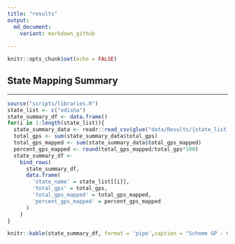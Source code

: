 ```yaml
---
title: "results"
output: 
  md_document:
    variant: markdown_github
    
---
```


```r
knitr::opts_chunk$set(echo = FALSE)
```


## State Mapping Summary

---

```r
source("scripts/libraries.R")
state_list <- c("odisha")
state_summary_df <- data.frame()
for(i in 1:length(state_list)){
  state_summary_data <- readr::read_csv(glue("data/Results/{state_list[[i]]}.csv"))
  total_gps <- sum(state_summary_data$total_gps)
  total_gps_mapped <- sum(state_summary_data$total_gps_mapped)
  percent_gps_mapped <- round(total_gps_mapped/total_gps*100)
  state_summary_df <-
    bind_rows(
      state_summary_df,
      data.frame(
        'state_name' = state_list[[i]],
        'total_gps' = total_gps,
        'total_gps_mapped' = total_gps_mapped,
        'percent_gps_mapped' = percent_gps_mapped
      )
    )
}

knitr::kable(state_summary_df, format = 'pipe',caption = "Scheme GP - Constituency Mapping Summary")
```





